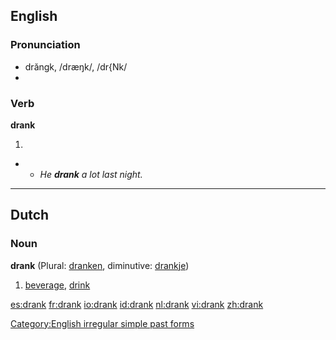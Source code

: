 ==English==

===Pronunciation===
*drăngk, /dræŋk/, /dr{Nk/
*{{audio|en-us-drank.ogg|Audio (US)}}


===Verb===
'''drank'''
# {{simple past of|drink}}
**''He '''drank''' a lot last night.''

[[Category:English irregular simple past forms]]

----

==Dutch==
===Noun===
'''drank''' {{m}} (Plural: [[dranken]], diminutive: [[drankje]])

# [[beverage]], [[drink]]

[[es:drank]]
[[fr:drank]]
[[io:drank]]
[[id:drank]]
[[nl:drank]]
[[vi:drank]]
[[zh:drank]]